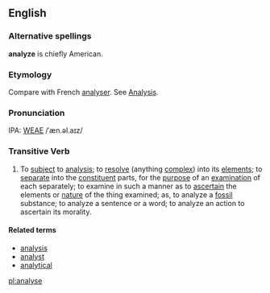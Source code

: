 ==English==
===Alternative spellings===
'''analyze''' is chiefly American.

===Etymology===
Compare with French [[analyser]].  See [[Analysis]].

===Pronunciation===
IPA: [[WEAE]] /ˈæn.əl.aɪz/

===Transitive Verb===
# To [[subject]] to [[analysis]]; to [[resolve]] (anything [[complex]]) into its [[element]]s; to [[separate]] into the [[constituent]] parts, for the [[purpose]] of an [[examination]] of each separately; to examine in such a manner as to [[ascertain]] the elements or [[nature]] of the  thing examined; as, to analyze a [[fossil]] substance; to analyze  a sentence or a word; to analyze an action to ascertain its  morality.
<!-- material copied from Webster's Revised Unabridged Dictionary (1913) -->

====Related terms====
*[[analysis]]
*[[analyst]]
*[[analytical]]

[[pl:analyse]]